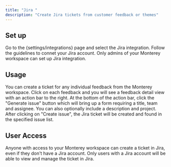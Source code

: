 ```yaml
---
title: "Jira "
description: "Create Jira tickets from customer feedback or themes"
---
```


## Set up
Go to the {settings/integrations} page and select the Jira integration. Follow the guidelines to connet your Jira account. Only admins of your Monterey workspace can set up Jira integration. 


## Usage

You can create a ticket for any individual feedback from the Monterey workspace. Click on each feedback and you will see a feedback detail view with an action bar to the right. At the bottom of the action bar, click the "Generate issue" button which will bring up a form requiring a title, team and assignee. You can also optionally include a description and project. After clicking on "Create issue", the Jira ticket will be created and found in the specified issue list.

## User Access

Anyone with access to your Monterey workspace can create a ticket in Jira, even if they don't have a Jira account. Only users with a Jira account will be able to view and manage the ticket in Jira.